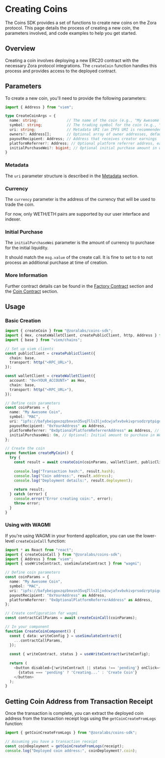 # Creating Coins

The Coins SDK provides a set of functions to create new coins on the Zora protocol. This page details the process of creating a new coin, the parameters involved, and code examples to help you get started.

## Overview

Creating a coin involves deploying a new ERC20 contract with the necessary Zora protocol integrations. The `createCoin` function handles this process and provides access to the deployed contract.

## Parameters

To create a new coin, you'll need to provide the following parameters:

```ts twoslash
import { Address } from "viem";

type CreateCoinArgs = {
  name: string;             // The name of the coin (e.g., "My Awesome Coin")
  symbol: string;           // The trading symbol for the coin (e.g., "MAC")
  uri: string;              // Metadata URI (an IPFS URI is recommended)
  owners?: Address[];       // Optional array of owner addresses, defaults to [payoutRecipient]
  payoutRecipient: Address; // Address that receives creator earnings
  platformReferrer?: Address; // Optional platform referrer address, earns referral fees
  initialPurchaseWei?: bigint; // Optional initial purchase amount in wei
}
```

### Metadata

The `uri` parameter structure is described in the [Metadata](/coins/contracts/metadata) section.

### Currency

The `currency` parameter is the address of the currency that will be used to trade the coin.

For now, only WETH/ETH pairs are supported by our user interface and indexer.

### Initial Purchase

The `initialPurchaseWei` parameter is the amount of currency to purchase for the initial liquidity.

It should match the `msg.value` of the create call. It is fine to set to `0` to not process an additional purchase at time of creation.

### More Information

Further contract details can be found in the [Factory Contract](/coins/contracts/factory) section and the [Coin Contract](/coins/contracts/coin) section.


## Usage

### Basic Creation

```ts twoslash
import { createCoin } from "@zoralabs/coins-sdk";
import { Hex, createWalletClient, createPublicClient, http, Address } from "viem";
import { base } from "viem/chains";

// Set up viem clients
const publicClient = createPublicClient({
  chain: base,
  transport: http("<RPC_URL>"),
});

const walletClient = createWalletClient({
  account: "0x<YOUR_ACCOUNT>" as Hex,
  chain: base,
  transport: http("<RPC_URL>"),
});

// Define coin parameters
const coinParams = {
  name: "My Awesome Coin",
  symbol: "MAC",
  uri: "ipfs://bafybeigoxzqzbnxsn35vq7lls3ljxdcwjafxvbvkivprsodzrptpiguysy",
  payoutRecipient: "0xYourAddress" as Address,
  platformReferrer: "0xOptionalPlatformReferrerAddress" as Address, // Optional
  initialPurchaseWei: 0n, // Optional: Initial amount to purchase in Wei
};

// Create the coin
async function createMyCoin() {
  try {
    const result = await createCoin(coinParams, walletClient, publicClient);
    
    console.log("Transaction hash:", result.hash);
    console.log("Coin address:", result.address);
    console.log("Deployment details:", result.deployment);
    
    return result;
  } catch (error) {
    console.error("Error creating coin:", error);
    throw error;
  }
}
```

### Using with WAGMI

If you're using WAGMI in your frontend application, you can use the lower-level `createCoinCall` function:

```typescript
import * as React from "react";
import { createCoinCall } from "@zoralabs/coins-sdk";
import { Address } from "viem";
import { useWriteContract, useSimulateContract } from "wagmi";

// Define coin parameters
const coinParams = {
  name: "My Awesome Coin",
  symbol: "MAC",
  uri: "ipfs://bafybeigoxzqzbnxsn35vq7lls3ljxdcwjafxvbvkivprsodzrptpiguysy",
  payoutRecipient: "0xYourAddress" as Address,
  platformReferrer: "0xOptionalPlatformReferrerAddress" as Address,
};

// Create configuration for wagmi
const contractCallParams = await createCoinCall(coinParams);

// In your component
function CreateCoinComponent() {
  const { data: writeConfig } = useSimulateContract({
    ...contractCallParams,
  });
  
  const { writeContract, status } = useWriteContract(writeConfig);
  
  return (
    <button disabled={!writeContract || status !== 'pending'} onClick={() => writeContract?.()}>
      {status === 'pending' ? 'Creating...' : 'Create Coin'}
    </button>
  );
}
```

## Getting Coin Address from Transaction Receipt

Once the transaction is complete, you can extract the deployed coin address from the transaction receipt logs using the `getCoinCreateFromLogs` function:

```typescript
import { getCoinCreateFromLogs } from "@zoralabs/coins-sdk";

// Assuming you have a transaction receipt
const coinDeployment = getCoinCreateFromLogs(receipt);
console.log("Deployed coin address:", coinDeployment?.coin);
```